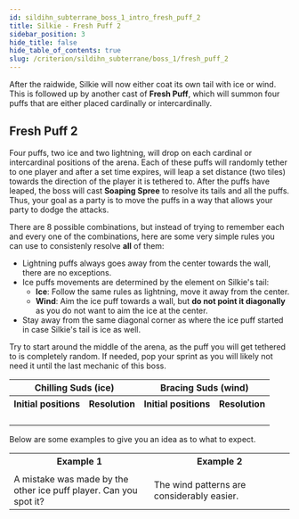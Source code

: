 ```yaml
---
id: sildihn_subterrane_boss_1_intro_fresh_puff_2
title: Silkie - Fresh Puff 2
sidebar_position: 3
hide_title: false
hide_table_of_contents: true
slug: /criterion/sildihn_subterrane/boss_1/fresh_puff_2
---
```


After the raidwide, Silkie will now either coat its own tail with ice or wind. This is followed up by another cast of <strong>Fresh Puff</strong>, which will summon four puffs that are either placed cardinally or intercardinally. 

## Fresh Puff 2

Four puffs, two ice and two lightning, will drop on each cardinal or intercardinal positions of the arena. Each of these puffs will randomly tether to one player and after a set time expires, will leap a set distance (two tiles) towards the direction of the player it is tethered to. After the puffs have leaped, the boss will cast <strong>Soaping Spree</strong> to resolve its tails and all the puffs. Thus, your goal as a party is to move the puffs in a way that allows your party to dodge the attacks.

There are 8 possible combinations, but instead of trying to remember each and every one of the combinations, here are some very simple rules you can use to consistenly resolve **all** of them:
- Lightning puffs always goes away from the center towards the wall, there are no exceptions.
- Ice puffs movements are determined by the element on Silkie's tail:
  - **Ice**: Follow the same rules as lightning, move it away from the center.
  - **Wind**: Aim the ice puff towards a wall, but **do not point it diagonally** as you do not want to aim the ice at the center.
- Stay away from the same diagonal corner as where the ice puff started in case Silkie's tail is ice as well.

Try to start around the middle of the arena, as the puff you will get tethered to is completely random. If needed, pop your sprint as you will likely not need it until the last mechanic of this boss.

<table width='100%'>
    <tr>
        <th colspan='2'>Chilling Suds (ice)</th>
        <th colspan='2'>Bracing Suds (wind)</th>
    </tr>
    <tr>
        <th>Initial positions</th>
        <th>Resolution</th>
        <th>Initial positions</th>
        <th>Resolution</th>
    </tr>
    <tr>
        <td><KittenAsset path='ass/boss1/fresh_puff_2_pattern1_braindead.png' /></td>
        <td><KittenAsset path='ass/boss1/fresh_puff_2_pattern1_braindead_resolution.png' /></td>
        <td><KittenAsset path='ass/boss1/fresh_puff_2_pattern5_braindead.png' /></td>
        <td><KittenAsset path='ass/boss1/fresh_puff_2_pattern5_braindead_resolution.png' /></td>
    </tr>
    <tr>
        <td><KittenAsset path='ass/boss1/fresh_puff_2_pattern2_braindead.png' /></td>
        <td><KittenAsset path='ass/boss1/fresh_puff_2_pattern2_braindead_resolution.png' /></td>
        <td><KittenAsset path='ass/boss1/fresh_puff_2_pattern6_braindead.png' /></td>
        <td><KittenAsset path='ass/boss1/fresh_puff_2_pattern6_braindead_resolution.png' /></td>
    </tr>
    <tr>
        <td><KittenAsset path='ass/boss1/fresh_puff_2_pattern3_braindead.png' /></td>
        <td><KittenAsset path='ass/boss1/fresh_puff_2_pattern3_braindead_resolution.png' /></td>
        <td><KittenAsset path='ass/boss1/fresh_puff_2_pattern7_braindead.png' /></td>
        <td><KittenAsset path='ass/boss1/fresh_puff_2_pattern7_braindead_resolution.png' /></td>
    </tr>
    <tr>
        <td><KittenAsset path='ass/boss1/fresh_puff_2_pattern4_braindead.png' /></td>
        <td><KittenAsset path='ass/boss1/fresh_puff_2_pattern4_braindead_resolution.png' /></td>
        <td><KittenAsset path='ass/boss1/fresh_puff_2_pattern8_braindead.png' /></td>
        <td><KittenAsset path='ass/boss1/fresh_puff_2_pattern8_braindead_resolution.png' /></td>
    </tr>
</table>

Below are some examples to give you an idea as to what to expect.

<table>
    <tr>
        <th width='50%'>Example 1</th>
        <th>Example 2</th>
    </tr>
    <tr>
        <td><KittenAsset path='ass/boss1/fresh_puff_2_example1.webm' /></td>
        <td><KittenAsset path='ass/boss1/fresh_puff_2_example2.webm' /></td>
    </tr>
    <tr>
        <td>A mistake was made by the other ice puff player. Can you spot it?</td>
        <td>The wind patterns are considerably easier.</td>
    </tr>
</table>

